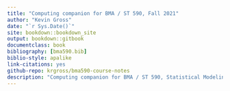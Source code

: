 ```yaml
--- 
title: "Computing companion for BMA / ST 590, Fall 2021"
author: "Kevin Gross"
date: "`r Sys.Date()`"
site: bookdown::bookdown_site
output: bookdown::gitbook
documentclass: book
bibliography: [bma590.bib]
biblio-style: apalike
link-citations: yes
github-repo: krgross/bma590-course-notes
description: "Computing companion for BMA / ST 590, Statistical Modeling in Ecology, NCSU, Fall 2021."
---
```


